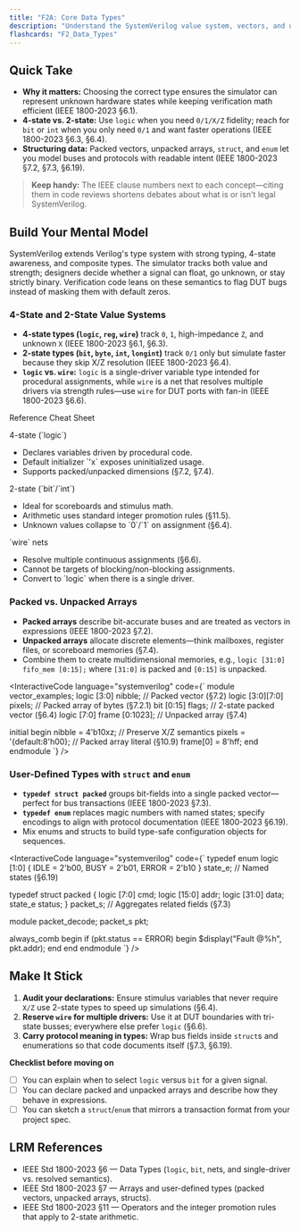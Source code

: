 ```yaml
---
title: "F2A: Core Data Types"
description: "Understand the SystemVerilog value system, vectors, and user-defined types with IEEE 1800-2023 grounding."
flashcards: "F2_Data_Types"
---
```



## Quick Take
- **Why it matters:** Choosing the correct type ensures the simulator can represent unknown hardware states while keeping verification math efficient (IEEE 1800-2023 §6.1).
- **4-state vs. 2-state:** Use `logic` when you need `0/1/X/Z` fidelity; reach for `bit` or `int` when you only need `0/1` and want faster operations (IEEE 1800-2023 §6.3, §6.4).
- **Structuring data:** Packed vectors, unpacked arrays, `struct`, and `enum` let you model buses and protocols with readable intent (IEEE 1800-2023 §7.2, §7.3, §6.19).

> **Keep handy:** The IEEE clause numbers next to each concept—citing them in code reviews shortens debates about what is or isn't legal SystemVerilog.

## Build Your Mental Model

SystemVerilog extends Verilog's type system with strong typing, 4-state awareness, and composite types. The simulator tracks both value and strength; designers decide whether a signal can float, go unknown, or stay strictly binary. Verification code leans on these semantics to flag DUT bugs instead of masking them with default zeros.

### 4-State and 2-State Value Systems
- **4-state types (`logic`, `reg`, `wire`)** track `0`, `1`, high-impedance `Z`, and unknown `X` (IEEE 1800-2023 §6.1, §6.3).
- **2-state types (`bit`, `byte`, `int`, `longint`)** track `0/1` only but simulate faster because they skip X/Z resolution (IEEE 1800-2023 §6.4).
- **`logic` vs. `wire`:** `logic` is a single-driver variable type intended for procedural assignments, while `wire` is a net that resolves multiple drivers via strength rules—use `wire` for DUT ports with fan-in (IEEE 1800-2023 §6.6).

<Card className="my-6 border-primary/40 bg-primary/5">
  <CardHeader>
    <CardTitle>Reference Cheat Sheet</CardTitle>
  </CardHeader>
  <CardContent className="grid gap-2 text-sm md:grid-cols-3">
    <div>
      <p className="font-semibold">4-state (`logic`)</p>
      <ul className="list-disc pl-5 space-y-1">
        <li>Declares variables driven by procedural code.</li>
        <li>Default initializer `'x` exposes uninitialized usage.</li>
        <li>Supports packed/unpacked dimensions (§7.2, §7.4).</li>
      </ul>
    </div>
    <div>
      <p className="font-semibold">2-state (`bit`/`int`)</p>
      <ul className="list-disc pl-5 space-y-1">
        <li>Ideal for scoreboards and stimulus math.</li>
        <li>Arithmetic uses standard integer promotion rules (§11.5).</li>
        <li>Unknown values collapse to `0`/`1` on assignment (§6.4).</li>
      </ul>
    </div>
    <div>
      <p className="font-semibold">`wire` nets</p>
      <ul className="list-disc pl-5 space-y-1">
        <li>Resolve multiple continuous assignments (§6.6).</li>
        <li>Cannot be targets of blocking/non-blocking assignments.</li>
        <li>Convert to `logic` when there is a single driver.</li>
      </ul>
    </div>
  </CardContent>
</Card>

### Packed vs. Unpacked Arrays
- **Packed arrays** describe bit-accurate buses and are treated as vectors in expressions (IEEE 1800-2023 §7.2).
- **Unpacked arrays** allocate discrete elements—think mailboxes, register files, or scoreboard memories (§7.4).
- Combine them to create multidimensional memories, e.g., `logic [31:0] fifo_mem [0:15];` where `[31:0]` is packed and `[0:15]` is unpacked.

<InteractiveCode
  language="systemverilog"
  code={`
module vector_examples;
  logic [3:0] nibble;          // Packed vector (§7.2)
  logic [3:0][7:0] pixels;      // Packed array of bytes (§7.2.1)
  bit   [0:15] flags;           // 2-state packed vector (§6.4)
  logic [7:0] frame [0:1023];   // Unpacked array (§7.4)

  initial begin
    nibble = 4'b10xz;           // Preserve X/Z semantics
    pixels = '{default:8'h00};  // Packed array literal (§10.9)
    frame[0] = 8'hff;
  end
endmodule
  `}
/>

### User-Defined Types with `struct` and `enum`
- **`typedef struct packed`** groups bit-fields into a single packed vector—perfect for bus transactions (IEEE 1800-2023 §7.3).
- **`typedef enum`** replaces magic numbers with named states; specify encodings to align with protocol documentation (IEEE 1800-2023 §6.19).
- Mix enums and structs to build type-safe configuration objects for sequences.

<InteractiveCode
  language="systemverilog"
  code={`
typedef enum logic [1:0] {
  IDLE = 2'b00,
  BUSY = 2'b01,
  ERROR = 2'b10
} state_e; // Named states (§6.19)

typedef struct packed {
  logic [7:0]  cmd;
  logic [15:0] addr;
  logic [31:0] data;
  state_e      status;
} packet_s; // Aggregates related fields (§7.3)

module packet_decode;
  packet_s pkt;

  always_comb begin
    if (pkt.status == ERROR) begin
      $display("Fault @%h", pkt.addr);
    end
  end
endmodule
  `}
/>

## Make It Stick
1. **Audit your declarations:** Ensure stimulus variables that never require `X/Z` use 2-state types to speed up simulations (§6.4).
2. **Reserve `wire` for multiple drivers:** Use it at DUT boundaries with tri-state busses; everywhere else prefer `logic` (§6.6).
3. **Carry protocol meaning in types:** Wrap bus fields inside `struct`s and enumerations so that code documents itself (§7.3, §6.19).

**Checklist before moving on**
- [ ] You can explain when to select `logic` versus `bit` for a given signal.
- [ ] You can declare packed and unpacked arrays and describe how they behave in expressions.
- [ ] You can sketch a `struct`/`enum` that mirrors a transaction format from your project spec.

## LRM References
- IEEE Std 1800-2023 §6 — Data Types (`logic`, `bit`, nets, and single-driver vs. resolved semantics).
- IEEE Std 1800-2023 §7 — Arrays and user-defined types (packed vectors, unpacked arrays, structs).
- IEEE Std 1800-2023 §11 — Operators and the integer promotion rules that apply to 2-state arithmetic.
